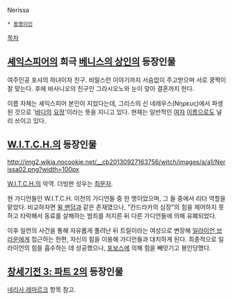 Nerissa

 * [[동명이인]]

[[목차]]
== [[셰익스피어]]의 희극 [[베니스의 상인]]의 등장인물 ==
여주인공 포샤의 하녀이자 친구. 비밀스런 이야기까지 서슴없이 주고받으며 서로 쿵짝이 잘 맞는다. 후에 바사니오의 친구인 그라시오노와 눈이 맞아 결혼까지 한다.

이름 자체는 셰익스피어 본인이 지었다는데, 그리스의 신 네레우스(Νηρευς)에서 파생된 것으로 '[[바다]]의 [[요정]]'이라는 뜻을 지니고 있다. 현재는 일반적인 [[여자]] [[이름]]으로도 널리 쓰이고 있다.

== [[W.I.T.C.H.]]의 등장인물 ==
http://img2.wikia.nocookie.net/__cb20130927163756/witch/images/a/a1/Nerissa02.png?width=100px

[[W.I.T.C.H.]]의 악역. 더빙판 성우는 [[최문자]].

현 가디언들인 W.I.T.C.H. 이전의 가디언들 중 한 명이었으며, 그 들 중에서 리더 역할을 맡았다. 비교하자면 [[윌 밴덤]]과 같은 존재였으나, "칸드라카의 심장"의 힘을 제어하지 못하고 타락해서 동료를 살해하는 범죄를 저지른 뒤 다른 가디언들에 의해 유폐되었다.

이후 일련의 사건을 통해 자유롭게 풀려난 뒤 트릴이라는 여성으로 변장해 [[일라이언 브라운]]에게 접근하는 한편, 자신의 힘을 이용해 가디언들과 대치하게 된다. 최종적으로 일라이언의 힘을 흡수하는 데 성공했으나, [[포보스]]에 의해 힘을 빼앗기고 봉인당했다.

== [[창세기전 3: 파트 2]]의 등장인물 ==
[[네리사 레마르크]] 항목 참고.
